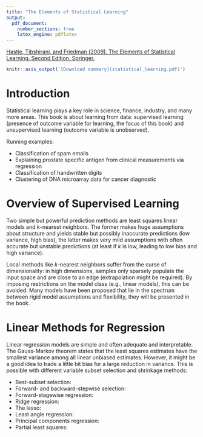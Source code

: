 ```yaml
---
title: "The Elements of Statistical Learning"
output:
  pdf_document:
    number_sections: true
    latex_engine: pdflatex
---
```


[Hastie, Tibshirani, and Friedman (2009). The Elements of Statistical Learning. Second Edition. Springer.](https://hastie.su.domains/Papers/ESLII.pdf)

```r
knitr::asis_output('[Download summary](statistical_learning.pdf)')
```

# Introduction

Statistical learning plays a key role in science, finance, industry, and many more areas. This book is about learning from data: supervised learning (presence of outcome variable for learning, the focus of this book) and unsupervised learning (outcome variable is unobserved).

Running examples:

- Classification of spam emails
- Explaining prostate specific antigen from clinical measurements via regression
- Classification of handwritten digits
- Clustering of DNA microarray data for cancer diagnostic

# Overview of Supervised Learning

Two simple but powerful prediction methods are least squares linear models and $k$-nearest neighbors. The former makes huge assumptions about structure and yields stable but possibly inaccurate predictions (low variance, high bias), the latter makes very mild assumptions with often accurate but unstable predictions (at least if $k$ is low, leading to low bias and high variance).

Local methods like $k$-nearest neighbors suffer from the curse of dimensionality: in high dimensions, samples only sparsely populate the input space and are close to an edge (extrapolation might be required). By imposing restrictions on the model class (e.g., linear models), this can be avoided. Many models have been proposed that lie in the spectrum between rigid model assumptions and flexibility, they will be presented in the book.

# Linear Methods for Regression

Linear regression models are simple and often adequate and interpretable. The Gauss-Markov theorem states that the least squares estimates have the smallest variance among all linear unbiased estimates. However, it might be a good idea to trade a little bit bias for a large reduction in variance. This is possible with different variable subset selection and shrinkage methods:

- Best-subset selection: 
- Forward- and backward-stepwise selection:
- Forward-stagewise regression:
- Ridge regression:
- The lasso:
- Least angle regression:
- Principal components regression:
- Partial least squares:

